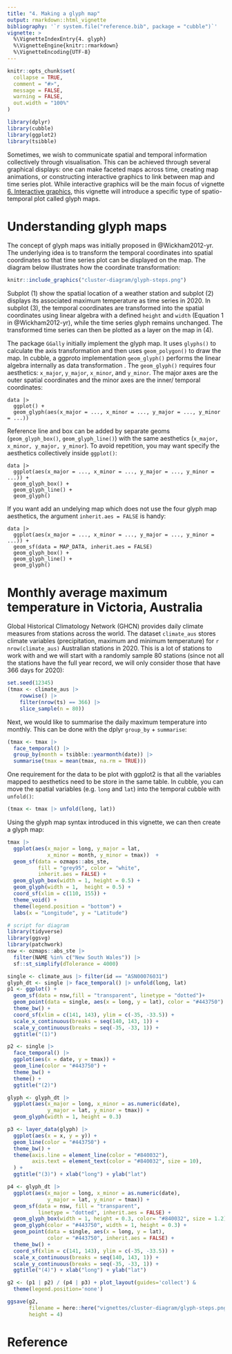 ```yaml
---
title: "4. Making a glyph map"
output: rmarkdown::html_vignette
bibliography: '`r system.file("reference.bib", package = "cubble")`'
vignette: >
  %\VignetteIndexEntry{4. glyph}
  %\VignetteEngine{knitr::rmarkdown}
  %\VignetteEncoding{UTF-8}
---
```


```r
knitr::opts_chunk$set(
  collapse = TRUE,
  comment = "#>",
  message = FALSE, 
  warning = FALSE,
  out.width = "100%"
)
```

```r
library(dplyr)
library(cubble)
library(ggplot2)
library(tsibble)
```

Sometimes, we wish to communicate spatial and temporal information collectively through visualisation. This can be achieved through several graphical displays: one can make faceted maps across time, creating map animations, or constructing interactive graphics to link between map and time series plot. While interactive graphics will be the main focus of vignette [6. Interactive graphics](https://huizezhang-sherry.github.io/cubble/articles/cb6interactive.html), this vignette will introduce a specific type of spatio-temporal plot called glyph maps.


# Understanding glyph maps

The concept of glyph maps was initially proposed in @Wickham2012-yr. The underlying idea is to transform the temporal coordinates into spatial coordinates so that time series plot can be displayed on the map. The diagram below illustrates how the coordinate transformation:

```r
knitr::include_graphics("cluster-diagram/glyph-steps.png")
```

Subplot (1) show the spatial location of a weather station and subplot (2) displays its associated maximum temperature as time series in 2020. In subplot (3), the temporal coordinates are transformed into the spatial coordinates using linear algebra with a defined `height` and `width` (Equation 1 in @Wickham2012-yr), while the time series glyph remains unchanged. The transformed time series can then be plotted as a layer on the map in (4). 

The package `GGally` initially implement the glyph map. It uses `glyphs()` to calculate the axis transformation and then uses `geom_polygon()` to draw the map. In cubble, a ggproto implementation `geom_glyph()` performs the linear algebra internally as data transformation . The `geom_glyph()` requires four aesthetics: `x_major`, `y_major`, `x_minor`, and `y_minor`. The major axes are the outer spatial coordinates and the minor axes are the inner/ temporal coordinates: 

```
data |> 
  ggplot() +
  geom_glyph(aes(x_major = ..., x_minor = ..., y_major = ..., y_minor = ...))
```

Reference line and box can be added by separate geoms (`geom_glyph_box()`, `geom_glyph_line()`) with the same aesthetics (`x_major, x_minor, y_major, y_minor`). To avoid repetition, you may want specify the aesthetics collectively inside `ggplot()`:

```
data |> 
  ggplot(aes(x_major = ..., x_minor = ..., y_major = ..., y_minor = ...)) +
  geom_glyph_box() + 
  geom_glyph_line() + 
  geom_glyph()
```

If you want add an undelying map which does not use the four glyph map aesthetics, the argument `inherit.aes = FALSE` is handy: 

```
data |> 
  ggplot(aes(x_major = ..., x_minor = ..., y_major = ..., y_minor = ...)) +
  geom_sf(data = MAP_DATA, inherit.aes = FALSE)
  geom_glyph_box() + 
  geom_glyph_line() + 
  geom_glyph()
```

# Monthly average maximum temperature in Victoria, Australia

Global Historical Climatology Network (GHCN) provides daily climate measures from stations across the world. The dataset `climate_aus` stores climate variables (precipitation, maximum and minimum temperature) for `r nrow(climate_aus)` Australian stations in 2020. This is a lot of stations to work with and we will start with a randomly sample 80 stations (since not all the stations have the full year record, we will only consider those that have 366 days for 2020): 

```r
set.seed(12345)
(tmax <- climate_aus |> 
    rowwise() |> 
    filter(nrow(ts) == 366) |> 
    slice_sample(n = 80))
```

Next, we would like to summarise the daily maximum temperature into monthly. This can be done with the dplyr `group_by` + `summarise`:

```r
(tmax <- tmax |> 
  face_temporal() |> 
  group_by(month = tsibble::yearmonth(date)) |> 
  summarise(tmax = mean(tmax, na.rm = TRUE)))
```

One requirement for the data to be plot with ggplot2 is that all the variables mapped to aesthetics need to be store in the same table. In cubble, you can move the spatial variables (e.g. `long` and `lat`) into the temporal cubble with `unfold()`:

```r
(tmax <- tmax |> unfold(long, lat))
```

Using the glyph map syntax introduced in this vignette, we can then create a glyph map: 

```r
tmax |> 
  ggplot(aes(x_major = long, y_major = lat, 
             x_minor = month, y_minor = tmax))  + 
  geom_sf(data = ozmaps::abs_ste, 
          fill = "grey95", color = "white",
          inherit.aes = FALSE) + 
  geom_glyph_box(width = 1, height = 0.5) + 
  geom_glyph(width = 1,  height = 0.5) + 
  coord_sf(xlim = c(110, 155)) + 
  theme_void() + 
  theme(legend.position = "bottom") + 
  labs(x = "Longitude", y = "Latitude")
```

```r
# script for diagram 
library(tidyverse)
library(ggsvg)
library(patchwork)
nsw <- ozmaps::abs_ste |> 
  filter(NAME %in% c("New South Wales")) |> 
  sf::st_simplify(dTolerance = 4000)

single <- climate_aus |> filter(id == "ASN00076031")
glyph_dt <- single |> face_temporal() |> unfold(long, lat)
p1 <- ggplot() + 
  geom_sf(data = nsw,fill = "transparent", linetype = "dotted")+ 
  geom_point(data = single, aes(x = long, y = lat), color = "#443750") + 
  theme_bw() + 
  coord_sf(xlim = c(141, 143), ylim = c(-35, -33.5)) + 
  scale_x_continuous(breaks = seq(140, 143, 1)) + 
  scale_y_continuous(breaks = seq(-35, -33, 1)) + 
  ggtitle("(1)")

p2 <- single |> 
  face_temporal() |> 
  ggplot(aes(x = date, y = tmax)) + 
  geom_line(color = "#443750") + 
  theme_bw() + 
  theme() + 
  ggtitle("(2)")

glyph <- glyph_dt |> 
  ggplot(aes(x_major = long, x_minor = as.numeric(date),
             y_major = lat, y_minor = tmax)) + 
  geom_glyph(width = 1, height = 0.3)

p3 <- layer_data(glyph) |> 
  ggplot(aes(x = x, y = y)) + 
  geom_line(color = "#443750") +
  theme_bw() + 
  theme(axis.line = element_line(color = "#840032"),
        axis.text = element_text(color = "#840032", size = 10),
  ) + 
  ggtitle("(3)") + xlab("long") + ylab("lat")

p4 <- glyph_dt |> 
  ggplot(aes(x_major = long, x_minor = as.numeric(date),
             y_major = lat, y_minor = tmax)) + 
  geom_sf(data = nsw, fill = "transparent", 
          linetype = "dotted", inherit.aes = FALSE) + 
  geom_glyph_box(width = 1, height = 0.3, color= "#840032", size = 1.2) + 
  geom_glyph(color = "#443750", width = 1, height = 0.3) + 
  geom_point(data = single, aes(x = long, y = lat), 
             color = "#443750", inherit.aes = FALSE) + 
  theme_bw() + 
  coord_sf(xlim = c(141, 143), ylim = c(-35, -33.5)) + 
  scale_x_continuous(breaks = seq(140, 143, 1)) + 
  scale_y_continuous(breaks = seq(-35, -33, 1)) + 
  ggtitle("(4)") + xlab("long") + ylab("lat")

g2 <- (p1 | p2) / (p4 | p3) + plot_layout(guides='collect') &
  theme(legend.position='none')

ggsave(g2, 
       filename = here::here("vignettes/cluster-diagram/glyph-steps.png"), 
       height = 4)
```


# Reference
